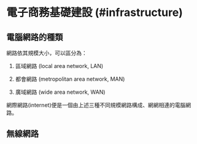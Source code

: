 # 電子商務基礎建設 (#infrastructure)

## 電腦網路的種類

網路依其規模大小，可以區分為：

1. 區域網路 (local area network, LAN)

2. 都會網路 (metropolitan area network, MAN)

3. 廣域網路 (wide area network, WAN)

網際網路(internet)便是一個由上述三種不同規模網路構成、網網相連的電腦網路。

## 無線網路
